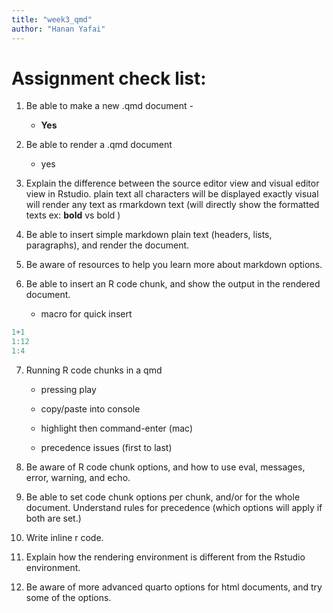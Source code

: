 ```yaml
---
title: "week3_qmd"
author: "Hanan Yafai" 
---
```


# Assignment check list:

1.  Be able to make a new .qmd document -

    -   **Yes**

2.  Be able to render a .qmd document

    -   yes

3.  Explain the difference between the source editor view and visual editor view in Rstudio. plain text all characters will be displayed exactly visual will render any text as rmarkdown text (will directly show the formatted texts ex: **bold** vs bold )

4.  Be able to insert simple markdown plain text (headers, lists, paragraphs), and render the document.

5.  Be aware of resources to help you learn more about markdown options.

6.  Be able to insert an R code chunk, and show the output in the rendered document.

    -   macro for quick insert
    
    
```r
1+1
1:12
1:4
```
    
7.  Running R code chunks in a qmd

    -   pressing play

    -   copy/paste into console

    -   highlight then command-enter (mac)

    -   precedence issues (first to last)

8.  Be aware of R code chunk options, and how to use eval, messages, error, warning, and echo.

9.  Be able to set code chunk options per chunk, and/or for the whole document. Understand rules for precedence (which options will apply if both are set.)

10. Write inline r code.

11. Explain how the rendering environment is different from the Rstudio environment.

12. Be aware of more advanced quarto options for html documents, and try some of the options.
